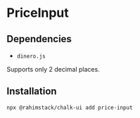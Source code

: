 
# PriceInput

<StorybookButton slug="components-forms-priceinput--docs" />

## Dependencies

- `dinero.js`

<Callout type="warning">
    Supports only 2 decimal places.
</Callout>

<Preview>
    <PriceInput label="PriceInput" defaultValue={20000} />
    <PriceInput label="PriceInput" defaultValue={20000} currency="XOF" locale="fr" />
</Preview>

## Installation

```shell copy
npx @rahimstack/chalk-ui add price-input
```
